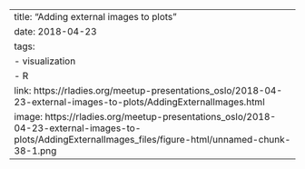 ---
title: "Adding external images to plots"
date: 2018-04-23
tags:
  - visualization
  - R
link: https://rladies.org/meetup-presentations_oslo/2018-04-23-external-images-to-plots/AddingExternalImages.html
image: https://rladies.org/meetup-presentations_oslo/2018-04-23-external-images-to-plots/AddingExternalImages_files/figure-html/unnamed-chunk-38-1.png
---